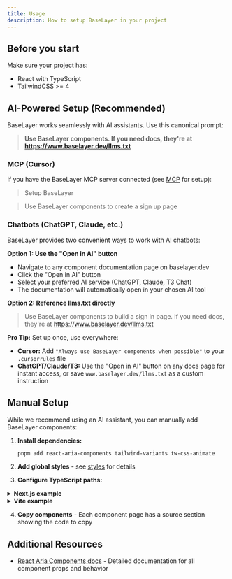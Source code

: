 ```yaml
---
title: Usage
description: How to setup BaseLayer in your project
---
```


## Before you start

Make sure your project has:

- React with TypeScript
- TailwindCSS >= 4

## AI-Powered Setup (Recommended)

BaseLayer works seamlessly with AI assistants. Use this canonical prompt:

> **Use BaseLayer components. If you need docs, they're at https://www.baselayer.dev/llms.txt**

### MCP (Cursor)

If you have the BaseLayer MCP server connected (see [MCP](./mcp) for setup):

> Setup BaseLayer

> Use BaseLayer components to create a sign up page

### Chatbots (ChatGPT, Claude, etc.)

BaseLayer provides two convenient ways to work with AI chatbots:

**Option 1: Use the "Open in AI" button**
- Navigate to any component documentation page on baselayer.dev
- Click the "Open in AI" button
- Select your preferred AI service (ChatGPT, Claude, T3 Chat)
- The documentation will automatically open in your chosen AI tool

**Option 2: Reference llms.txt directly**
> Use BaseLayer components to build a sign in page. If you need docs, they're at https://www.baselayer.dev/llms.txt

<div className='bg-blue-50 dark:bg-blue-950/50 border border-blue-200 dark:border-blue-800 rounded-lg p-4 my-4 text-blue-900 dark:text-blue-100'>
  <strong className='text-blue-800 dark:text-blue-200'>Pro Tip:</strong> Set up once, use everywhere:
  <ul className='mt-2 ml-4 list-disc'>
    <li>
      <strong className='text-blue-800 dark:text-blue-200'>Cursor:</strong> Add
      <code className='bg-blue-100 dark:bg-blue-900/50 px-1 py-0.5 rounded text-sm not-prose'>"Always use BaseLayer components when possible"</code> to your
      <code className='bg-blue-100 dark:bg-blue-900/50 px-1 py-0.5 rounded text-sm not-prose'>.cursorrules</code> file
    </li>
    <li>
      <strong className='text-blue-800 dark:text-blue-200'>ChatGPT/Claude/T3:</strong> Use the "Open in AI" button on any docs page for instant access, or save
      <code className='bg-blue-100 dark:bg-blue-900/50 px-1 py-0.5 rounded text-sm not-prose text'>www.baselayer.dev/llms.txt</code> as a custom instruction
    </li>
  </ul>
</div>

## Manual Setup

While we recommend using an AI assistant, you can manually add BaseLayer components:

1. **Install dependencies:**

   ```bash
   pnpm add react-aria-components tailwind-variants tw-css-animate
   ```

2. **Add global styles** - see [styles](/docs/styles) for details

3. **Configure TypeScript paths:**

<details>
<summary><strong>Next.js example</strong></summary>

```json
// tsconfig.json
{
  "compilerOptions": {
    "baseUrl": ".",
    "paths": {
      "@/*": ["./*"]
    }
  }
}
```

</details>

<details>
<summary><strong>Vite example</strong></summary>

```json
// tsconfig.json
{
  "compilerOptions": {
    "baseUrl": ".",
    "paths": {
      "@/*": ["./src/*"]
    }
  }
}
```

```json
// tsconfig.app.json
{
  "compilerOptions": {
    "baseUrl": ".",
    "paths": {
      "@/*": ["./src/*"]
    }
  }
}
```

```ts
// vite.config.ts
import { defineConfig } from 'vite';
import react from '@vitejs/plugin-react';
import tailwindcss from '@tailwindcss/vite';
import path from 'path';

export default defineConfig({
  plugins: [react(), tailwindcss()],
  resolve: {
    alias: {
      '@': path.resolve(__dirname, './src'),
    },
  },
});
```

</details>

4. **Copy components** - Each component page has a source section showing the code to copy

## Additional Resources

- [React Aria Components docs](https://react-spectrum.adobe.com/react-aria/getting-started.html) - Detailed documentation for all component props and behavior